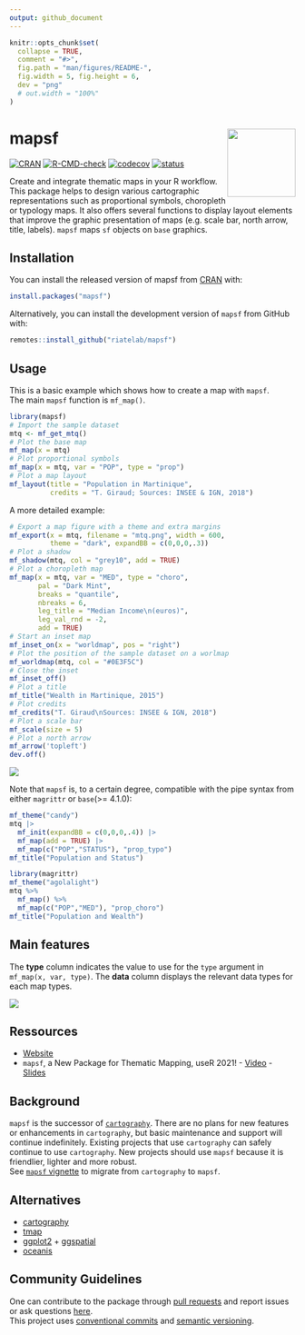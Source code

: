 ```yaml
---
output: github_document
---
```


<!-- README.md is generated from README.Rmd. Please edit that file -->

```r
knitr::opts_chunk$set(
  collapse = TRUE,
  comment = "#>",
  fig.path = "man/figures/README-", 
  fig.width = 5, fig.height = 6,
  dev = "png"
  # out.width = "100%"
)
```

# mapsf <img src="man/figures/logo.png" align="right" width="120"/>

<!-- badges: start -->

[![CRAN](https://www.r-pkg.org/badges/version/mapsf)](https://cran.r-project.org/package=mapsf)
[![R-CMD-check](https://github.com/riatelab/mapsf/workflows/R-CMD-check/badge.svg)](https://github.com/riatelab/mapsf/actions)
[![codecov](https://codecov.io/gh/riatelab/mapsf/branch/master/graph/badge.svg?token=TPK6HZOLWH)](https://codecov.io/gh/riatelab/mapsf)
[![status](https://tinyverse.netlify.com/badge/mapsf)](https://CRAN.R-project.org/package=mapsf)
<!-- badges: end -->

Create and integrate thematic maps in your R workflow. This package helps to 
design various cartographic representations such as proportional
symbols, choropleth or typology maps. It also offers several functions to
display layout elements that improve the graphic presentation of maps
(e.g. scale bar, north arrow, title, labels). `mapsf` maps `sf` objects on
`base` graphics.

## Installation

You can install the released version of mapsf
from [CRAN](https://cran.r-project.org/package=mapsf) with:

``` r
install.packages("mapsf")
```

Alternatively, you can install the development version of `mapsf` 
from GitHub with:

``` r
remotes::install_github("riatelab/mapsf")
```


## Usage

This is a basic example which shows how to create a map with `mapsf`.  
The main `mapsf` function is `mf_map()`. 


```r
library(mapsf)
# Import the sample dataset
mtq <- mf_get_mtq()
# Plot the base map
mf_map(x = mtq)
# Plot proportional symbols
mf_map(x = mtq, var = "POP", type = "prop")
# Plot a map layout
mf_layout(title = "Population in Martinique", 
          credits = "T. Giraud; Sources: INSEE & IGN, 2018")
```


A more detailed example:

```r
# Export a map figure with a theme and extra margins 
mf_export(x = mtq, filename = "mtq.png", width = 600, 
          theme = "dark", expandBB = c(0,0,0,.3)) 
# Plot a shadow
mf_shadow(mtq, col = "grey10", add = TRUE)
# Plot a choropleth map
mf_map(x = mtq, var = "MED", type = "choro",
       pal = "Dark Mint", 
       breaks = "quantile", 
       nbreaks = 6, 
       leg_title = "Median Income\n(euros)", 
       leg_val_rnd = -2, 
       add = TRUE)
# Start an inset map
mf_inset_on(x = "worldmap", pos = "right")
# Plot the position of the sample dataset on a worlmap
mf_worldmap(mtq, col = "#0E3F5C")
# Close the inset
mf_inset_off()
# Plot a title
mf_title("Wealth in Martinique, 2015")
# Plot credits
mf_credits("T. Giraud\nSources: INSEE & IGN, 2018")
# Plot a scale bar
mf_scale(size = 5)
# Plot a north arrow
mf_arrow('topleft')
dev.off()
```

![](man/figures/mtq.png)


Note that `mapsf` is, to a certain degree, compatible with the pipe syntax from either `magrittr` or `base`(>= 4.1.0):

```r
mf_theme("candy")
mtq |>
  mf_init(expandBB = c(0,0,0,.4)) |>
  mf_map(add = TRUE) |>
  mf_map(c("POP","STATUS"), "prop_typo")
mf_title("Population and Status")
```



```r
library(magrittr)
mf_theme("agolalight")
mtq %>% 
  mf_map() %>%
  mf_map(c("POP","MED"), "prop_choro")
mf_title("Population and Wealth")
```



## Main features

The **type** column indicates the value to use for the `type` argument in `mf_map(x, var, type)`. The **data** column displays the relevant data types for each map types. 

![](man/figures/features.png)


## Ressources

- [Website](https://riatelab.github.io/mapsf/)
- `mapsf`, a New Package for Thematic Mapping, useR 2021! - [Video](https://youtu.be/8PMF7cBBH7k?t=2621) - [Slides](https://rcarto.github.io/user2021/)


## Background

`mapsf` is the successor of [`cartography`](https://github.com/riatelab/cartography).
There are no plans for new features or enhancements in `cartography`, but basic maintenance and support will continue indefinitely. 
Existing projects that use `cartography` can safely continue to use `cartography`.
New projects should use `mapsf` because it is friendlier, lighter and more robust.  
See [`mapsf` vignette](https://riatelab.github.io/mapsf/articles/mapsf.html#symbology) to migrate from `cartography` to `mapsf`.




## Alternatives

-   [cartography](https://github.com/riatelab/cartography)
-   [tmap](https://github.com/mtennekes/tmap)  
-   [ggplot2](https://github.com/tidyverse/ggplot2) + [ggspatial](https://github.com/paleolimbot/ggspatial)  
-   [oceanis](https://github.com/insee-psar-at/oceanis-package)

## Community Guidelines

One can contribute to the package through [pull requests](https://github.com/riatelab/mapsf/pulls) and report issues or ask questions [here](https://github.com/riatelab/mapsf/issues).  
This project uses [conventional commits](https://www.conventionalcommits.org/en/v1.0.0-beta.3/) and [semantic versioning](https://semver.org/).
